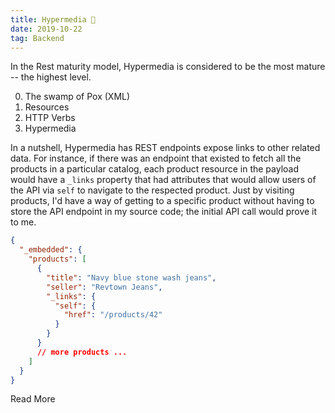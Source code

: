 ```yaml
---
title: Hypermedia 🤔
date: 2019-10-22
tag: Backend
---
```


In the Rest maturity model, Hypermedia is considered to be the most mature -- the highest level.

0. The swamp of Pox (XML)
1. Resources
1. HTTP Verbs
1. Hypermedia

In a nutshell, Hypermedia has REST endpoints expose links to other related data.
For instance, if there was an endpoint that existed to fetch all the products in a particular catalog,
each product resource in the payload would have a `_links` property that had attributes that would allow users of the API
via `self` to navigate to the respected product. Just by visiting products, I'd have a way of getting to a specific product
without having to store the API endpoint in my source code; the initial API call would prove it to me.

```json
{
  "_embedded": {
    "products": [
      {
        "title": "Navy blue stone wash jeans",
        "seller": "Revtown Jeans",
        "_links": {
          "self": {
            "href": "/products/42"
          }
        }
      }
      // more products ...
    ]
  }
}
```

<TextLink href="https://reflectoring.io/rest-hypermedia/">Read More</TextLink>
